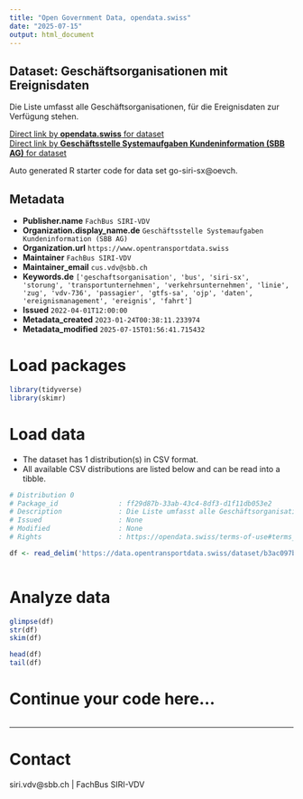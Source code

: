 ```yaml
---
title: "Open Government Data, opendata.swiss"
date: "2025-07-15"
output: html_document
---
```


## Dataset: Geschäftsorganisationen mit Ereignisdaten

Die Liste umfasst alle Geschäftsorganisationen, für die Ereignisdaten zur Verfügung stehen.

[Direct link by **opendata.swiss** for dataset](https://opendata.swiss/de/dataset/geschaftsorganisationen-mit-ereignisinformationen-siri-sx-vdv736)<br>
[Direct link by **Geschäftsstelle Systemaufgaben Kundeninformation (SBB AG)** for dataset](https://data.opentransportdata.swiss/dataset/go-siri-sx)

Auto generated R starter code for data set go-siri-sx@oevch.

## Metadata

- **Publisher.name** `FachBus SIRI-VDV`
- **Organization.display_name.de** `Geschäftsstelle Systemaufgaben Kundeninformation (SBB AG)`
- **Organization.url** `https://www.opentransportdata.swiss`
- **Maintainer** `FachBus SIRI-VDV`
- **Maintainer_email** `cus.vdv@sbb.ch`
- **Keywords.de** `['geschaftsorganisation', 'bus', 'siri-sx', 'storung', 'transportunternehmen', 'verkehrsunternehmen', 'linie', 'zug', 'vdv-736', 'passagier', 'gtfs-sa', 'ojp', 'daten', 'ereignismanagement', 'ereignis', 'fahrt']`
- **Issued** `2022-04-01T12:00:00`
- **Metadata_created** `2023-01-24T00:38:11.233974`
- **Metadata_modified** `2025-07-15T01:56:41.715432`


# Load packages

```r

library(tidyverse)
library(skimr)

```

# Load data

-   The dataset has 1 distribution(s) in CSV format.
-   All available CSV distributions are listed below and can be read into a tibble.

```r

# Distribution 0
# Package_id               : ff29d87b-33ab-43c4-8df3-d1f11db053e2
# Description              : Die Liste umfasst alle Geschäftsorganisationen, für die Ereignisdaten zur Verfügung stehen. Letztes Update: 27.05.2025
# Issued                   : None
# Modified                 : None
# Rights                   : https://opendata.swiss/terms-of-use#terms_by

df <- read_delim('https://data.opentransportdata.swiss/dataset/b3ac097b-ff72-4a1f-9d69-76e72962d769/resource/a8312f3a-18a6-4e92-9906-bbb623a24369/download/go-siri-sx.csv')



```

# Analyze data

```r

glimpse(df)
str(df)
skim(df)

head(df)
tail(df)

```

# Continue your code here...

```r

```

------------------------------------------------------------------------

# Contact

siri.vdv@sbb.ch | FachBus SIRI-VDV
